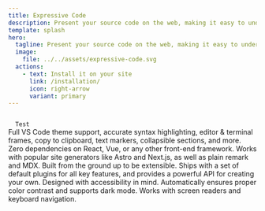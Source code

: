 ```yaml
---
title: Expressive Code
description: Present your source code on the web, making it easy to understand and visually stunning. All&nbsp;batteries included!
template: splash
hero:
  tagline: Present your source code on the web, making it easy to understand and visually stunning. All&nbsp;batteries included!
  image:
    file: ../../assets/expressive-code.svg
  actions:
    - text: Install it on your site
      link: /installation/
      icon: right-arrow
      variant: primary
---
```



<Code>
  Test
</Code>

<CardGrid>
	<Card title="Fully-featured" icon="rocket">
		Full VS Code theme support, accurate syntax highlighting, editor & terminal frames, copy to clipboard, text markers, collapsible sections, and more.
	</Card>
	<Card title="Framework-agnostic" icon="star">
		Zero dependencies on React, Vue, or any other front-end framework. Works with popular site generators like Astro and Next.js, as well as plain remark and MDX.
	</Card>
	<Card title="Plugin-based" icon="puzzle">
		Built from the ground up to be extensible. Ships with a set of default plugins for all key features, and provides a powerful API for creating your own.
	</Card>
	<Card title="Accessible" icon="approve-check-circle">
		Designed with accessibility in mind. Automatically ensures proper color contrast and supports dark mode. Works with screen readers and keyboard navigation.
	</Card>
</CardGrid>

